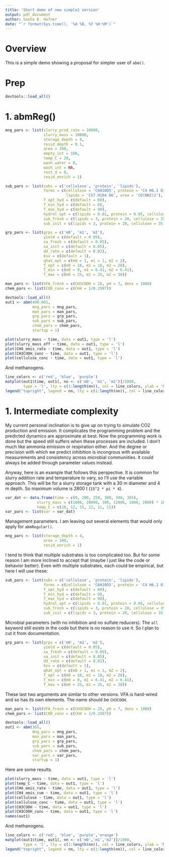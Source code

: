 ```yaml
---
title: 'Short demo of new simple1 version'
output: pdf_document
author: Sasha D. Hafner
date: "`r format(Sys.time(), '%d %B, %Y %H:%M')`"
---
```


# Overview
This is a simple demo showing a proposal for simpler user of `abm()`.

# Prep

```r
devtools::load_all()
```

# 1. abmReg()

```r
mng_pars <- list(slurry_prod_rate = 10000, 
                 slurry_mass = 10000,     
                 storage_depth = 4,     
                 resid_depth = 0.1,      
                 area = 100,              
                 empty_int = 100,          
                 temp_C = 20,
                 wash_water = 0,            
                 wash_int = NA,
                 rest_d = 0,
                 resid_enrich = 1)
```

```r
sub_pars <- list(subs = c('cellulose', 'protein', 'lipids'),
                 forms = c(cellulose = 'C6H10O5', protein = 'C4 H6.1 O1.2 N', 
                           lipids = 'C57 H104 O6', urea = 'CO(NH2)2'),
                 T_opt_hyd = c(default = 60),
                 T_min_hyd = c(default = 0),
                 T_max_hyd = c(default = 90),
                 hydrol_opt = c(lipids = 0.01, protein = 0.05, cellulose = 0.1),
                 sub_fresh = c(lipids = 3, protein = 20, cellulose = 35),
                 sub_init = c(lipids = 3, protein = 20, cellulose = 35))
```

```r
grp_pars <- list(grps = c('m0', 'm1', 'm2'),
                 yield = c(default = 0.05),
                 xa_fresh = c(default = 0.05),
                 xa_init = c(default = 0.05),
                 dd_rate = c(default = 0.02),
                 ksv = c(default = 1),
                 qhat_opt = c(m0 = 1, m1 = 1, m2 = 2),
                 T_opt = c(m0 = 18, m1 = 18, m2 = 28),
                 T_min = c(m0 = 0, m1 = 6.41, m2 = 6.41),
                 T_max = c(m0 = 25, m1 = 25, m2 = 38))
```

```r
man_pars <- list(VFA_fresh = c(CH3COOH = 2), pH = 7, dens = 1000)
chem_pars <- list(COD_conv = c(CH4 = 1/0.2507))
```

```r
devtools::load_all()
out1 <- abm(400.001,
            mng_pars = mng_pars,
            man_pars = man_pars,
            grp_pars = grp_pars,
            sub_pars = sub_pars,
            chem_pars = chem_pars,
            startup = 1)
```

```r
plot(slurry_mass ~ time, data = out1, type = 'l')
plot(slurry_mass_eff ~ time, data = out1, type = 'l')
plot(CH4_emis_rate ~ time, data = out1, type = 'l')
plot(CH3COOH_conc ~ time, data = out1, type = 'l')
plot(cellulose_conc ~ time, data = out1, type = 'l')
```

And methanogens.

```r
line_colors <- c('red', 'blue', 'purple')
matplot(out1$time, out1[, nn <- c('m0', 'm1', 'm2')]/1000, 
        type = 'l', lty = c(1:length(nn)), col = line_colors, ylab = 'Microbial biomass (kg)')
legend("topright", legend = nn, lty = c(1:length(nn)), col = line_colors, lwd = 1, cex = 0.8)
```




# 1. Intermediate complexity
My current personal inclination is to give up on trying to simulate CO2 production and emission.
It complicates the programming problem and the predicted dynamics are approximate at best.
Now the programming work is done but the speed still suffers when these processes are included.
I don't much like ammonia emission or respiration either.
And the degree or precision with which we predict inhibition is incongrous with available measurements and consistency across microbial communiities.
It could always be added through parameter values instead.

Anyway, here is an example that follows this perspective.
It is common for slurry addition rate and temperature to vary, so I'll use the variable approach.
This will be for a slurry storage tank with a 30 m diameter and 4 m depth.
So maximum volume is 2800 t (`15^2 * pi * 4`).

```r
var_dat <- data.frame(time = c(0, 200, 250, 300, 340, 365), 
		      slurry_mass = c(1000, 28000, 100, 12000, 1000, 2000) * 1000,
		      temp_C = c(10, 12, 15, 12, 11, 11))
var_pars <- list(var = var_dat)
```

Management parameters.
I am leaving out several elements that would only apply for `abmRegular()`.

```r
mng_pars <- list(storage_depth = 4,     
                 area = 100,              
                 resid_enrich = 1)
```

I tend to think that multiple substrates is too complicated too.
But for some reason I am more inclined to accept that (maybe I just like the code or behavior better).
Even with multiple substrates, each could be empirical, but here I will use these:

```r
sub_pars <- list(subs = c('cellulose', 'protein', 'lipids'),
                 forms = c(cellulose = 'C6H10O5', protein = 'C4 H6.1 O1.2 N', lipids = 'C57 H104 O6', urea = 'CO(NH2)2'),
                 T_opt_hyd = c(default = 60),
                 T_min_hyd = c(default = 0),
                 T_max_hyd = c(default = 90),
                 hydrol_opt = c(lipids = 0.01, protein = 0.05, cellulose = 0.1),
                 sub_fresh = c(lipids = 3, protein = 20, cellulose = 35),
                 sub_init = c(lipids = 3, protein = 20, cellulose = 35))
```

Microbial parameters (with no inhibition and no sulfate reducers).
The `all` keyword still exists in the code but there is no reason to use it.
So I plan to cut it from documentation.

```r
grp_pars <- list(grps = c('m0', 'm1', 'm2'),
                 yield = c(default = 0.05),
                 xa_fresh = c(default = 0.05),
                 xa_init = c(default = 0.05),
                 dd_rate = c(default = 0.02),
                 ksv = c(default = 1),
                 qhat_opt = c(m0 = 1, m1 = 1, m2 = 2),
                 T_opt = c(m0 = 18, m1 = 18, m2 = 28),
                 T_min = c(m0 = 0, m1 = 6.41, m2 = 6.41),
                 T_max = c(m0 = 25, m1 = 25, m2 = 38))
```

These last two arguments are similar to other versions.
VFA is hard-wired and so has its own elements.
The name should be `CH3COOH`.

```r
man_pars <- list(VFA_fresh = c(CH3COOH = 2), pH = 7, dens = 1000)
chem_pars <- list(COD_conv = c(CH4 = 1/0.2507))
```

```r
devtools::load_all()
out1 <- abm(365,
            mng_pars = mng_pars,
            man_pars = man_pars,
            grp_pars = grp_pars,
            sub_pars = sub_pars,
            chem_pars = chem_pars,
            var_pars = var_pars, 
            startup = 1)
```

Here are some results.

```r
plot(slurry_mass ~ time, data = out1, type = 'l')
plot(temp_C ~ time, data = out1, type = 'l')
plot(CH4_emis_rate ~ time, data = out1, type = 'l')
plot(CH4_emis_cum ~ time, data = out1, type = 'l')
plot(cellulose ~ time, data = out1, type = 'l')
plot(cellulose_conc ~ time, data = out1, type = 'l')
plot(CH3COOH ~ time, data = out1, type = 'l')
plot(CH3COOH_conc ~ time, data = out1, type = 'l')
names(out1)
```

And methanogens.

```r
line_colors <- c('red', 'blue', 'purple','orange')
matplot(out1$time, out1[, nn <- c('m0','m1','m2')]/1000, 
        type = 'l', lty = c(1:length(nn)), col = line_colors, ylab = 'Microbial biomass (kg)')
legend("topright", legend = nn, lty = c(1:length(nn)), col = line_colors, lwd = 1, cex = 0.8)
```

